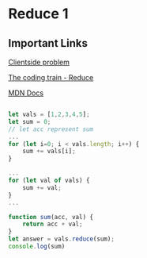 # Reduce 1

## Important Links
[Clientside problem](https://www.clientside.dev/problem/reduce-easy)

[The coding train - Reduce](https://www.youtube.com/watch?v=-LFjnY1PEDA)

[MDN Docs](https://developer.mozilla.org/en-US/docs/Web/JavaScript/Reference/Global_Objects/Array/reduce)

```js filename="exWithOutReduce.js" copy

let vals = [1,2,3,4,5];
let sum = 0;
// let acc represent sum
...
for (let i=0; i < vals.length; i++) {
    sum += vals[i];
}

...
for (let val of vals) {
    sum += val;
}
...

function sum(acc, val) {
    return acc + val;
}
let answer = vals.reduce(sum);
console.log(sum)
```


